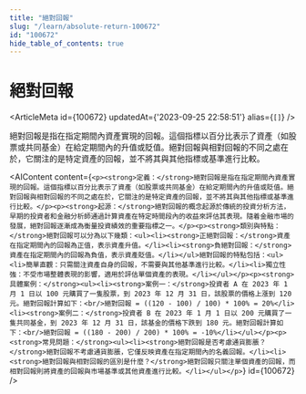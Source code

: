 ```yaml
---
title: "絕對回報"
slug: "/learn/absolute-return-100672"
id: "100672"
hide_table_of_contents: true
---
```



# 絕對回報

<ArticleMeta id={100672} updatedAt={'2023-09-25 22:58:51'} alias={`[]`} />
<div className='border-solid border-b border-t-0 my-4 border-[var(--ifm-color-gray-300)]' />

絕對回報是指在指定期間內資產實現的回報。這個指標以百分比表示了資產（如股票或共同基金）在給定期間內的升值或貶值。絕對回報與相對回報的不同之處在於，它關注的是特定資產的回報，並不將其與其他指標或基準進行比較。

<AIContent content={`<p><strong>定義：</strong>絕對回報是指在指定期間內資產實現的回報。這個指標以百分比表示了資產（如股票或共同基金）在給定期間內的升值或貶值。絕對回報與相對回報的不同之處在於，它關注的是特定資產的回報，並不將其與其他指標或基準進行比較。</p><p><strong>起源：</strong>絕對回報的概念起源於傳統的投資分析方法，早期的投資者和金融分析師通過計算資產在特定時間段內的收益來評估其表現。隨着金融市場的發展，絕對回報逐漸成為衡量投資績效的重要指標之一。</p><p><strong>類別與特點：</strong>絕對回報可以分為以下幾類：<ul><li><strong>正絕對回報：</strong>資產在指定期間內的回報為正值，表示資產升值。</li><li><strong>負絕對回報：</strong>資產在指定期間內的回報為負值，表示資產貶值。</li></ul>絕對回報的特點包括：<ul><li>簡單直觀：只需關注資產自身的回報，不需要與其他基準進行比較。</li><li>獨立性強：不受市場整體表現的影響，適用於評估單個資產的表現。</li></ul></p><p><strong>具體案例：</strong><ul><li><strong>案例一：</strong>投資者 A 在 2023 年 1 月 1 日以 100 元購買了一隻股票，到 2023 年 12 月 31 日，該股票的價格上漲到 120 元。絕對回報計算如下：<br/>絕對回報 = ((120 - 100) / 100) * 100% = 20%</li><li><strong>案例二：</strong>投資者 B 在 2023 年 1 月 1 日以 200 元購買了一隻共同基金，到 2023 年 12 月 31 日，該基金的價格下跌到 180 元。絕對回報計算如下：<br/>絕對回報 = ((180 - 200) / 200) * 100% = -10%</li></ul></p><p><strong>常見問題：</strong><ul><li><strong>絕對回報是否考慮通貨膨脹？</strong>絕對回報不考慮通貨膨脹，它僅反映資產在指定期間內的名義回報。</li><li><strong>絕對回報與相對回報的區別是什麼？</strong>絕對回報只關注單個資產的回報，而相對回報則將資產的回報與市場基準或其他資產進行比較。</li></ul></p>`} id={100672} />
